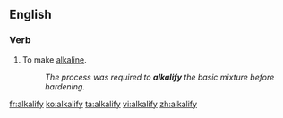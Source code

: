 ==English==

===Verb===
{{en-verb|alkalifies|alkalifying|alkalified|alkalified}}

# To make [[alkaline]].
#: ''The process was required to '''alkalify''' the basic mixture before hardening.''

[[fr:alkalify]]
[[ko:alkalify]]
[[ta:alkalify]]
[[vi:alkalify]]
[[zh:alkalify]]